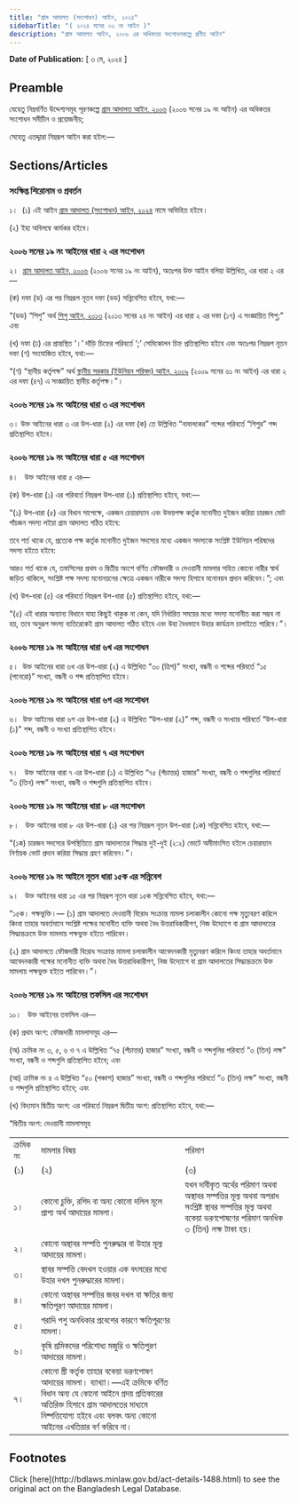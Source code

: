 ```yaml
---
title: "গ্রাম আদালত (সংশোধন) আইন, ২০২৪"
sidebarTitle: "( ২০২৪ সনের ০৩ নং আইন )"
description: "গ্রাম আদালত আইন, ২০০৬ এর অধিকতর সংশোধনকল্পে প্রণীত আইন"
---
```


**Date of Publication:** [ ৩ মে, ২০২৪ ]

## Preamble

যেহেতু নিম্নবর্ণিত উদ্দেশ্যসমূহ পূরণকল্পে [গ্রাম আদালত আইন, ২০০৬](/laws/volume-37/act-938 "গ্রাম আদালত আইন, ২০০৬") (২০০৬ সনের ১৯ নং আইন) এর অধিকতর সংশোধন সমীচীন ও প্রয়োজনীয়;

সেহেতু এতদ্দ্বারা নিম্নরূপ আইন করা হইল:—

## Sections/Articles

### সংক্ষিপ্ত শিরোনাম ও প্রবর্তন

১।  (১) এই আইন [গ্রাম আদালত (সংশোধন) আইন, ২০২৪](/laws/volume-54/act-1488 "গ্রাম আদালত (সংশোধন) আইন, ২০২৪") নামে অভিহিত হইবে।

(২) ইহা অবিলম্বে কার্যকর হইবে।

### ২০০৬ সনের ১৯ নং আইনের ধারা ২ এর সংশোধন

২।  [গ্রাম আদালত আইন, ২০০৬](/laws/volume-37/act-938 "গ্রাম আদালত আইন, ২০০৬") (২০০৬ সনের ১৯ নং আইন), অতঃপর উক্ত আইন বলিয়া উল্লিখিত, এর ধারা ২ এর—

(ক) দফা (ড) এর পর নিম্নরূপ নূতন দফা (ডড) সন্নিবেশিত হইবে, যথা:—

“(ডড) “শিশু” অর্থ [শিশু আইন, ২০১৩](/laws/volume-43/act-1119 "শিশু আইন, ২০১৩") (২০১৩ সনের ২৪ নং আইন) এর ধারা ২ এর দফা (১৭) এ সংজ্ঞায়িত শিশু;” এবং

(খ) দফা (ঢ) এর প্রান্তস্থিত ‘।’ দাঁড়ি চিহ্নের পরিবর্তে ‘;’ সেমিকোলন চিহ্ন প্রতিস্থাপিত হইবে এবং অতঃপর নিম্নরূপ নূতন দফা (ণ) সংযোজিত হইবে, যথা:—

“(ণ) “স্থানীয় কর্তৃপক্ষ” অর্থ [স্থানীয় সরকার (ইউনিয়ন পরিষদ) আইন, ২০০৯](/laws/volume-39/act-1027 "স্থানীয় সরকার (ইউনিয়ন পরিষদ) আইন, ২০০৯") (২০০৯ সনের ৬১ নং আইন) এর ধারা ২ এর দফা (৪৭) এ সংজ্ঞায়িত স্থানীয় কর্তৃপক্ষ।”।

### ২০০৬ সনের ১৯ নং আইনের ধারা ৩ এর সংশোধন

৩। উক্ত আইনের ধারা ৩ এর উপ-ধারা (২) এর দফা (ক) তে উল্লিখিত “নাবালকের” শব্দের পরিবর্তে “শিশুর” শব্দ প্রতিস্থাপিত হইবে।

### ২০০৬ সনের ১৯ নং আইনের ধারা ৫ এর সংশোধন

৪।   উক্ত আইনের ধারা ৫ এর—

(ক) উপ-ধারা (১) এর পরিবর্তে নিম্নরূপ উপ-ধারা (১) প্রতিস্থাপিত হইবে, যথা:—

“(১) উপ-ধারা (৫) এর বিধান সাপেক্ষে, একজন চেয়ারম্যান এবং উভয়পক্ষ কর্তৃক মনোনীত দুইজন করিয়া চারজন মোট পাঁচজন সদস্য লইয়া গ্রাম আদালত গঠিত হইবে:

তবে শর্ত থাকে যে, প্রত্যেক পক্ষ কর্তৃক মনোনীত দুইজন সদস্যের মধ্যে একজন সদস্যকে সংশ্লিষ্ট ইউনিয়ন পরিষদের সদস্য হইতে হইবে:

আরও শর্ত থাকে যে, তফসিলের প্রথম ও দ্বিতীয় অংশে বর্ণিত ফৌজদারী ও দেওয়ানী মামলার সহিত কোনো নারীর স্বার্থ জড়িত থাকিলে, সংশ্লিষ্ট পক্ষ সদস্য মনোনয়নের ক্ষেত্রে একজন নারীকে সদস্য হিসাবে মনোনয়ন প্রদান করিবেন।”; এবং

(খ) উপ-ধারা (৫) এর পরিবর্তে নিম্নরূপ উপ-ধারা (৫) প্রতিস্থাপিত হইবে, যথা:—

“(৫) এই ধারার অন্যান্য বিধানে যাহা কিছুই থাকুক না কেন, যদি নির্ধারিত সময়ের মধ্যে সদস্য মনোনীত করা সম্ভব না হয়, তবে অনুরূপ সদস্য ব্যতিরেকেই গ্রাম আদালত গঠিত হইবে এবং উহা বৈধভাবে উহার কার্যক্রম চালাইতে পারিবে।”।

### ২০০৬ সনের ১৯ নং আইনের ধারা ৬খ এর সংশোধন

৫।  উক্ত আইনের ধারা ৬খ এর উপ-ধারা (২) এ উল্লিখিত “৩০ (ত্রিশ)” সংখ্যা, বন্ধনী ও শব্দের পরিবর্তে “১৫ (পনেরো)” সংখ্যা, বন্ধনী ও শব্দ প্রতিস্থাপিত হইবে।

### ২০০৬ সনের ১৯ নং আইনের ধারা ৬গ এর সংশোধন

৬।  উক্ত আইনের ধারা ৬গ এর উপ-ধারা (২) এ উল্লিখিত “উপ-ধারা (২)” শব্দ, বন্ধনী ও সংখ্যার পরিবর্তে “উপ-ধারা (১)” শব্দ, বন্ধনী ও সংখ্যা প্রতিস্থাপিত হইবে।

### ২০০৬ সনের ১৯ নং আইনের ধারা ৭ এর সংশোধন

৭।   উক্ত আইনের ধারা ৭ এর উপ-ধারা (১) এ উল্লিখিত “৭৫ (পঁচাত্তর) হাজার” সংখ্যা, বন্ধনী ও শব্দগুলির পরিবর্তে “৩ (তিন) লক্ষ” সংখ্যা, বন্ধনী ও শব্দগুলি প্রতিস্থাপিত হইবে।

### ২০০৬ সনের ১৯ নং আইনের ধারা ৮ এর সংশোধন

৮।   উক্ত আইনের ধারা ৮ এর উপ-ধারা (১) এর পর নিম্নরূপ নূতন উপ-ধারা (১ক) সন্নিবেশিত হইবে, যথা:—

“(১ক) চারজন সদস্যের উপস্থিতিতে গ্রাম আদালতের সিদ্ধান্ত দুই-দুই (২:২) ভোটে অমীমাংসিত হইলে চেয়ারম্যান নির্ণায়ক ভোট প্রদান করিয়া সিদ্ধান্ত গ্রহণ করিবেন।”।

### ২০০৬ সনের ১৯ নং আইনে নূতন ধারা ১৫ক এর সন্নিবেশ

৯।   উক্ত আইনের ধারা ১৫ এর পর নিম্নরূপ নূতন ধারা ১৫ক সন্নিবেশিত হইবে, যথা:—

“১৫ক। পক্ষভুক্তি।— (১) গ্রাম আদালতে দেওয়ানী বিরোধ সংক্রান্ত মামলা চলাকালীন কোনো পক্ষ মৃত্যুবরণ করিলে কিংবা তাহার অবর্তমানে সংশ্লিষ্ট পক্ষের মনোনীত ব্যক্তি অথবা বৈধ উত্তরাধিকারীগণ, নিজ উদ্যোগে বা গ্রাম আদালতের সিদ্ধান্তক্রমে উক্ত মামলায় পক্ষভুক্ত হইতে পারিবেন।

(২) গ্রাম আদালতে ফৌজদারী বিরোধ সংক্রান্ত মামলা চলাকালীন আবেদনকারী মৃত্যুবরণ করিলে কিংবা তাহার অবর্তমানে আবেদনকারী পক্ষের মনোনীত ব্যক্তি অথবা বৈধ উত্তরাধিকারীগণ, নিজ উদ্যোগে বা গ্রাম আদালতের সিদ্ধান্তক্রমে উক্ত মামলায় পক্ষভুক্ত হইতে পারিবেন।”।

### ২০০৬ সনের ১৯ নং আইনের তফসিল এর সংশোধন

১০।   উক্ত আইনের তফসিল এর—

(ক) প্রথম অংশ: ফৌজদারী মামলাসমূহ এর—

(অ) ক্রমিক নং ৩, ৫, ৬ ও ৭ এ উল্লিখিত “৭৫ (পঁচাত্তর) হাজার” সংখ্যা, বন্ধনী ও শব্দগুলির পরিবর্তে “৩ (তিন) লক্ষ” সংখ্যা, বন্ধনী ও শব্দগুলি প্রতিস্থাপিত হইবে; এবং

(আ) ক্রমিক নং ৪ এ উল্লিখিত “৫০ (পঞ্চাশ) হাজার” সংখ্যা, বন্ধনী ও শব্দগুলির পরিবর্তে “৩ (তিন) লক্ষ” সংখ্যা, বন্ধনী ও শব্দগুলি প্রতিস্থাপিত হইবে; এবং

(খ) বিদ্যমান দ্বিতীয় অংশ: এর পরিবর্তে নিম্নরূপ দ্বিতীয় অংশ: প্রতিস্থাপিত হইবে, যথা:—

“দ্বিতীয় অংশ: দেওয়ানী মামলাসমূহ

|           |                                                                                                                                                                                                                                     |                                                                                                                                                            |
| --------- | ----------------------------------------------------------------------------------------------------------------------------------------------------------------------------------------------------------------------------------- | ---------------------------------------------------------------------------------------------------------------------------------------------------------- |
| ক্রমিক নং | মামলার বিষয়                                                                                                                                                                                                                         | পরিমাণ                                                                                                                                                     |
| (১)       | (২)                                                                                                                                                                                                                                 | (৩)                                                                                                                                                        |
| ১।        | কোনো চুক্তি, রশিদ বা অন্য কোনো দলিল মূলে প্রাপ্য অর্থ আদায়ের মামলা।                                                                                                                                                                 | যখন দাবীকৃত অর্থের পরিমাণ অথবা অস্থাবর সম্পত্তির মূল্য অথবা অপরাধ সংশ্লিষ্ট স্থাবর সম্পত্তির মূল্য অথবা বকেয়া ভরণপোষণের পরিমাণ অনধিক ৩ (তিন) লক্ষ টাকা হয়। |
| ২।        | কোনো অস্থাবর সম্পতি পুনরুদ্ধার বা উহার মূল্য আদায়ের মামলা।                                                                                                                                                                          |
| ৩।        | স্থাবর সম্পত্তি বেদখল হওয়ার এক বৎসরের মধ্যে উহার দখল পুনরুদ্ধারের মামলা।                                                                                                                                                            |
| ৪।        | কোনো অস্থাবর সম্পত্তির জবর দখল বা ক্ষতির জন্য ক্ষতিপূরণ আদায়ের মামলা।                                                                                                                                                               |
| ৫।        | গরাদি পশু অনধিকার প্রবেশের কারণে ক্ষতিপূরণের মামলা।                                                                                                                                                                                 |
| ৬।        | কৃষি শ্রমিকদের পরিশোধ্য মজুরি ও ক্ষতিপুরণ আদায়ের মামলা।                                                                                                                                                                             |
| ৭।        | কোনো স্ত্রী কর্তৃক তাহার বকেয়া ভরণপোষণ আদায়ের মামলা। ব্যাখ্যা।—এই ক্রমিকে বর্ণিত বিধান অন্য যে কোনো আইনে প্রদয় প্রতিকারের অতিরিক্ত হিসাবে গ্রাম আদালতের মাধ্যমে নিষ্পত্তিযোগ্য হইবে এবং বলবৎ অন্য কোনো আইনের এখতিয়ার বর্ণ করিবে না। |

## Footnotes

<Note>
  Click [here](http://bdlaws.minlaw.gov.bd/act-details-1488.html) to see the original act on the Bangladesh Legal Database.
</Note>
